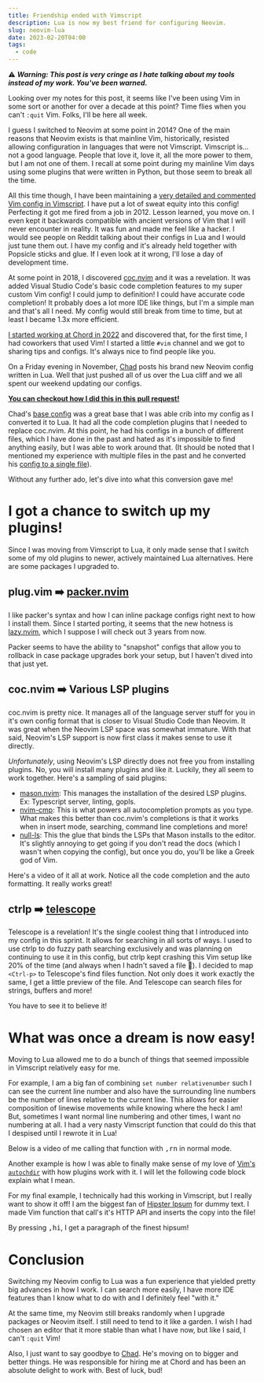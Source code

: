 ```yaml
---
title: Friendship ended with Vimscript
description: Lua is now my best friend for configuring Neovim.
slug: neovim-lua
date: 2023-02-20T04:00
tags:
  - code
---
```


⚠️ _**Warning: This post is very cringe as I hate talking about my tools instead of my work. You've been warned.**_

Looking over my notes for this post, it seems like I've been using Vim in some sort or another for over a decade at this
point? Time flies when you can't `:quit` Vim. Folks, I'll be here all week.

I guess I switched to Neovim at some point in 2014? One of the main reasons that Neovim exists is that mainline Vim,
historically, resisted allowing configuration in languages that were not Vimscript. Vimscript is… not a good language.
People that love it, love it, all the more power to them, but I am not one of them. I recall at some point during my
mainline Vim days using some plugins that were written in Python, but those seem to break all the time.

All this time though, I have been maintaining a [very detailed and commented Vim config in Vimscript](https://github.com/eligundry/dots/blob/b6ec01b9fefb3d2883d12ffa2676e9fb1b6a6d48/config/nvim/init.vim).
I have put a lot of sweat equity into this config! Perfecting it got me fired from a job in 2012. Lesson learned, you
move on. I even kept it backwards compatible with ancient versions of Vim that I will never encounter in reality. It was fun and made me feel
like a hacker. I would see people on Reddit talking about their configs in Lua and I would just tune them out. I have
my config and it's already held together with Popsicle sticks and glue. If I even look at it wrong, I'll lose a day of
development time.

At some point in 2018, I discovered [coc.nvim](https://github.com/neoclide/coc.nvim) and it was a revelation. It was added
Visual Studio Code's basic code completion features to my super custom Vim config! I could jump to definition!
I could have accurate code completion! It probably does a lot more IDE like things, but I'm a simple man and that's
all I need. My config would still break from time to time, but at least I became 1.3x more efficient.

[I started working at Chord in 2022](/blog/job-search-2k22) and discovered that, for the first time, I had coworkers
that used Vim! I started a little `#vim` channel and we got to sharing tips and configs. It's always nice to find
people like you.

On a Friday evening in November, [Chad](https://www.linkedin.com/in/chadnickell/) posts his brand new Neovim config
written in Lua. Well that just pushed all of us over the Lua cliff and we all spent our weekend updating our configs.

[**You can checkout how I did this in this pull request!**](https://github.com/eligundry/dots/pull/7)

Chad's [base config](https://github.com/nickell/yadm/commit/5cc342cb5637294506421742b155a4db44b6c4fb) was a great base
that I was able crib into my config as I converted it to Lua. It had all the code completion plugins that I needed to
replace coc.nvim. At this point, he had his configs in a bunch of different files, which I have done in the past and
hated as it's impossible to find anything easily, but I was able to work around that. (It should be noted that I mentioned
my experience with multiple files in the past and he converted his [config to a single file](https://github.com/nickell/yadm/blob/4b057ddd343292f2f726336b4552a4231bd1cbf6/.config/nvim/init.lua)).

Without any further ado, let's dive into what this conversion gave me!

<!-- excerpt -->

# I got a chance to switch up my plugins!

Since I was moving from Vimscript to Lua, it only made sense that I switch some of my old plugins to newer, actively
maintained Lua alternatives. Here are some packages I upgraded to.

## plug.vim ➡️  [packer.nvim](https://github.com/wbthomason/packer.nvim)

I like packer's syntax and how I can inline package configs right next to how I install them. Since I started porting,
it seems that the new hotness is [lazy.nvim](https://github.com/folke/lazy.nvim), which I suppose I will check out 3
years from now.

Packer seems to have the ability to "snapshot" configs that allow you to rollback in case package upgrades bork your
setup, but I haven't dived into that just yet.

## coc.nvim ➡️ Various LSP plugins

coc.nvim is pretty nice. It manages all of the language server stuff for you in it's own config format that is closer
to Visual Studio Code than Neovim. It was great when the Neovim LSP space was somewhat immature. With that said, Neovim's
LSP support is now first class it makes sense to use it directly.

_Unfortunately_, using Neovim's LSP directly does not free you from installing plugins. No, you will install many plugins
and like it. Luckily, they all seem to work together. Here's a sampling of said plugins:

- [mason.nvim](https://github.com/williamboman/mason.nvim): This manages the installation of the desired LSP plugins.
  Ex: Typescript server, linting, gopls.
- [nvim-cmp](https://github.com/hrsh7th/nvim-cmp): This is what powers all autocompletion prompts as you type. What makes
  this better than coc.nvim's completions is that it works when in insert mode, searching, command line completions and
  more!
- [null-ls](https://github.com/jose-elias-alvarez/null-ls.nvim): This the glue that binds the LSPs that Mason installs
  to the editor. It's slightly annoying to get going if you don't read the docs (which I wasn't when copying the config),
  but once you do, you'll be like a Greek god of Vim.

Here's a video of it all at work. Notice all the code completion and the auto formatting. It really works great!

<DemoVideo
  src="/img/neovim-lua/lsp-completion.webm"
  alt="Video showing off the code compeltion plugins I setup"
  className="pb-4"
/>

## ctrlp ➡️ [telescope](https://github.com/nvim-telescope/telescope.nvim)

Telescope is a revelation! It's the single coolest thing that I introduced into my config in this sprint. It allows for
searching in all sorts of ways. I used to use ctrlp to do fuzzy path searching exclusively and was planning on continuing
to use it in this config, but ctrlp kept crashing this Vim setup like 20% of the time (and always when I hadn't saved
a file 😤). I decided to map `<Ctrl-p>` to Telescope's find files function. Not only does it work exactly the same,
I get a little preview of the file. And Telescope can search files for strings, buffers and more!

You have to see it to believe it!

<DemoVideo
  src="/img/neovim-lua/telescope.webm"
  alt="Video showing all the cool things Telescope can do (fuzzy path matching, live grepping)"
/>

# What was once a dream is now easy!

Moving to Lua allowed me to do a bunch of things that seemed impossible in Vimscript relatively easy for me.

For example, I am a big fan of combining `set number relativenumber` such I can see the current line number and also
have the surrounding line numbers be the number of lines relative to the current line. This allows for easier composition
of linewise movements while knowing where the heck I am! But, sometimes I want normal line numbering and other times, I
want no numbering at all. I had a very nasty Vimscript function that could do this that I despised until I rewrote it in
Lua!

<GitHubFile
  expanded
  fileURL="https://github.com/eligundry/dots/blob/eeed2f2fcbf3c1aa02b6981e2abea746b1c50cd6/config/nvim/init.lua#L647-L684"
/>

Below is a video of me calling that function with <kbd>,rn</kbd> in normal mode.

<DemoVideo
  src="/img/neovim-lua/numbering-modes.webm"
  alt="Video showing the different Vim numbering modes being cycled through with ,rn"
/>

Another example is how I was able to finally make sense of my love of [Vim's `autochdir`](https://vim.fandom.com/wiki/Set_working_directory_to_the_current_file)
with how plugins work with it. I will let the following code block explain what I mean.

<GitHubFile
  expanded
  fileURL="https://github.com/eligundry/dots/blob/eeed2f2fcbf3c1aa02b6981e2abea746b1c50cd6/config/nvim/init.lua#L802-L850"
/>

For my final example, I technically had this working in Vimscript, but I really want to show it off! I am the biggest fan
of [Hipster Ipsum](https://hipsum.co/) for dummy text. I made Vim function that call's it's HTTP API and inserts the copy
into the file!

<GitHubFile
  expanded
  fileURL="https://github.com/eligundry/dots/blob/eeed2f2fcbf3c1aa02b6981e2abea746b1c50cd6/config/nvim/init.lua#L852-L857"
/>

By pressing <kbd>,hi</kbd>, I get a paragraph of the finest hipsum!

<DemoVideo
  src="/img/neovim-lua/hipster-ipsum.webm"
  alt="Video showing how to insert Hipster Ipsum with ,hi in Neovim"
/>

# Conclusion

Switching my Neovim config to Lua was a fun experience that yielded pretty big advances in how I work. I can search more
easily, I have more IDE features than I know what to do with and I definitely feel "with it."

At the same time, my Neovim still breaks randomly when I upgrade packages or Neovim itself. I still need to tend to it
like a garden. I wish I had chosen an editor that it more stable than what I have now, but like I said, I can't `:quit`
Vim!

Also, I just want to say goodbye to [Chad](https://www.linkedin.com/in/chadnickell/). He's moving on to bigger and better
things. He was responsible for hiring me at Chord and has been an absolute delight to work with. Best of luck, bud!
